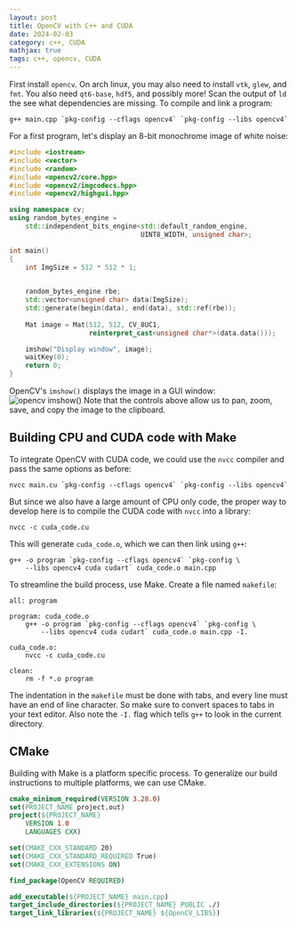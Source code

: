 ```yaml
---
layout: post
title: OpenCV with C++ and CUDA
date: 2024-02-03
category: c++, CUDA
mathjax: true
tags: c++, opencv, CUDA
---
```


First install `opencv`. On arch linux, you may also need to install `vtk`, `glew`, and `fmt`. You also need `qt6-base`, `hdf5`, and possibly more! Scan the output of `ld` the see what dependencies are missing. To compile and link a program:
```
g++ main.cpp `pkg-config --cflags opencv4` `pkg-config --libs opencv4` 
```
For a first program, let's display an 8-bit monochrome image of white noise:

```c++
#include <iostream>
#include <vector>
#include <random>
#include <opencv2/core.hpp>
#include <opencv2/imgcodecs.hpp>
#include <opencv2/highgui.hpp>

using namespace cv;
using random_bytes_engine = 
    std::independent_bits_engine<std::default_random_engine, 
                                 UINT8_WIDTH, unsigned char>;

int main()
{
    int ImgSize = 512 * 512 * 1;
    

    random_bytes_engine rbe;
    std::vector<unsigned char> data(ImgSize);
    std::generate(begin(data), end(data), std::ref(rbe));
    
    Mat image = Mat(512, 512, CV_8UC1, 
                    reinterpret_cast<unsigned char*>(data.data()));

    imshow("Display window", image); 
    waitKey(0);
    return 0;
}
```
OpenCV's `imshow()` displays the image in a GUI window:
![opencv imshow()](/assets/images/2024-02-03/opencv-test.png)
Note that the controls above allow us to pan, zoom, save, and copy the image to the clipboard.

## Building CPU and CUDA code with Make
To integrate OpenCV with CUDA code, we could use the `nvcc` compiler and pass the same options as before:
```
nvcc main.cu `pkg-config --cflags opencv4` `pkg-config --libs opencv4`
```
But since we also have a large amount of CPU only code, the proper way to develop here is to compile the CUDA code with `nvcc` into a library:
```
nvcc -c cuda_code.cu
```
This will generate `cuda_code.o`, which we can then link using `g++`:
```
g++ -o program `pkg-config --cflags opencv4` `pkg-config \
    --libs opencv4 cuda cudart` cuda_code.o main.cpp  
```
To streamline the build process, use Make. Create a file named `makefile`:
```make
all: program

program: cuda_code.o
    g++ -o program `pkg-config --cflags opencv4` `pkg-config \
        --libs opencv4 cuda cudart` cuda_code.o main.cpp -I.

cuda_code.o:
    nvcc -c cuda_code.cu

clean:
    rm -f *.o program

```
The indentation in the `makefile` must be done with tabs, and every line must have an end of line character. 
So make sure to convert spaces to tabs in your text editor. Also note the `-I.` flag which tells `g++` to look
in the current directory.

## CMake
Building with Make is a platform specific process. To generalize our build instructions to multiple platforms, we can use CMake.

```cmake
cmake_minimum_required(VERSION 3.28.0)
set(PROJECT_NAME project.out)
project(${PROJECT_NAME}
	VERSION 1.0 
	LANGUAGES CXX)

set(CMAKE_CXX_STANDARD 20)
set(CMAKE_CXX_STANDARD_REQUIRED True)
set(CMAKE_CXX_EXTENSIONS ON)

find_package(OpenCV REQUIRED)

add_executable(${PROJECT_NAME} main.cpp)
target_include_directories(${PROJECT_NAME} PUBLIC ./)	
target_link_libraries(${PROJECT_NAME} ${OpenCV_LIBS})
```